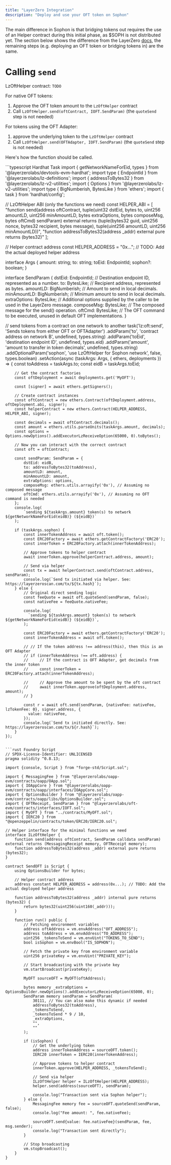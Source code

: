 ```yaml
---
title: "LayerZero Integration"
description: "Deploy and use your OFT token on Sophon"
---
```

The main difference in Sophon is that bridging tokens out requires the use of an Helper contract during this initial phase, as $SOPH is not distributed yet.
The section below shows the difference from the LayerZero [docs](https://docs.layerzero.network/v2/developers/evm/oft/quickstart), the remaining steps (e.g. deploying an OFT token or bridging tokens in) are the same.


# Calling `send`
LzOftHelper contract: `TODO`

For native OFT tokens:
1. Approve the OFT token amount to the `LzOftHelper` contract
2. Call `LzOftHelper.send(oftContract, IOFT.SendParam)` (the `quoteSend` step is not needed)

For tokens using the OFT Adapter:
1. approve the underlying token to the `LzOftHelper` contract
2. Call `LzOftHelper.send(OFTAdapter, IOFT.SendParam)` (the `quoteSend` step is not needed)

Here's how the function should be called.

<CodeGroup>
```typescript Hardhat Task
import { getNetworkNameForEid, types } from '@layerzerolabs/devtools-evm-hardhat';
import type { EndpointId } from '@layerzerolabs/lz-definitions';
import { addressToBytes32 } from '@layerzerolabs/lz-v2-utilities';
import { Options } from '@layerzerolabs/lz-v2-utilities';
import type { BigNumberish, BytesLike } from 'ethers';
import { task } from 'hardhat/config';

// LzOftHelper ABI (only the functions we need)
const HELPER_ABI = [
    "function send(address oftContract, tuple(uint32 dstEid, bytes to, uint256 amountLD, uint256 minAmountLD, bytes extraOptions, bytes composeMsg, bytes oftCmd) sendParam) external returns (tuple(bytes32 guid, uint256 nonce, bytes32 recipient, bytes message), tuple(uint256 amountLD, uint256 minAmountLD))",
    "function addressToBytes32(address _addr) external pure returns (bytes32)"
];

// Helper contract address
const HELPER_ADDRESS = "0x..."; // TODO: Add the actual deployed helper address

interface Args {
    amount: string;
    to: string;
    toEid: EndpointId;
    sophon?: boolean;
}

interface SendParam {
    dstEid: EndpointId; // Destination endpoint ID, represented as a number.
    to: BytesLike; // Recipient address, represented as bytes.
    amountLD: BigNumberish; // Amount to send in local decimals.
    minAmountLD: BigNumberish; // Minimum amount to send in local decimals.
    extraOptions: BytesLike; // Additional options supplied by the caller to be used in the LayerZero message.
    composeMsg: BytesLike; // The composed message for the send() operation.
    oftCmd: BytesLike; // The OFT command to be executed, unused in default OFT implementations.
}

// send tokens from a contract on one network to another
task('lz:oft:send', 'Sends tokens from either OFT or OFTAdapter')
    .addParam('to', 'contract address on network B', undefined, types.string)
    .addParam('toEid', 'destination endpoint ID', undefined, types.eid)
    .addParam('amount', 'amount to transfer in token decimals', undefined, types.string)
    .addOptionalParam('sophon', 'use LzOftHelper for Sophon network', false, types.boolean)
    .setAction(async (taskArgs: Args, { ethers, deployments }) => {
        const toAddress = taskArgs.to;
        const eidB = taskArgs.toEid;

        // Get the contract factories
        const oftDeployment = await deployments.get('MyOFT');

        const [signer] = await ethers.getSigners();

        // Create contract instances
        const oftContract = new ethers.Contract(oftDeployment.address, oftDeployment.abi, signer);
        const helperContract = new ethers.Contract(HELPER_ADDRESS, HELPER_ABI, signer);

        const decimals = await oftContract.decimals();
        const amount = ethers.utils.parseUnits(taskArgs.amount, decimals);
        const options = Options.newOptions().addExecutorLzReceiveOption(65000, 0).toBytes();

        // Now you can interact with the correct contract
        const oft = oftContract;

        const sendParam: SendParam = {
            dstEid: eidB,
            to: addressToBytes32(toAddress),
            amountLD: amount,
            minAmountLD: amount,
            extraOptions: options,
            composeMsg: ethers.utils.arrayify('0x'), // Assuming no composed message
            oftCmd: ethers.utils.arrayify('0x'), // Assuming no OFT command is needed
        };
        console.log(
            `sending ${taskArgs.amount} token(s) to network ${getNetworkNameForEid(eidB)} (${eidB})`
        );

        if (taskArgs.sophon) {
            const innerTokenAddress = await oft.token();
            const ERC20Factory = await ethers.getContractFactory('ERC20');
            const innerToken = ERC20Factory.attach(innerTokenAddress);

            // Approve tokens to helper contract
            await innerToken.approve(helperContract.address, amount);

            // Send via helper
            const tx = await helperContract.send(oftContract.address, sendParam);
            console.log(`Send tx initiated via helper. See: https://layerzeroscan.com/tx/${tx.hash}`);
        } else {
            // Original direct sending logic
            const feeQuote = await oft.quoteSend(sendParam, false);
            const nativeFee = feeQuote.nativeFee;
        
            console.log(
              `sending ${taskArgs.amount} token(s) to network ${getNetworkNameForEid(eidB)} (${eidB})`,
            );
        
            const ERC20Factory = await ethers.getContractFactory('ERC20');
            const innerTokenAddress = await oft.token();
        
            // // If the token address !== address(this), then this is an OFT Adapter
            // if (innerTokenAddress !== oft.address) {
            //     // If the contract is OFT Adapter, get decimals from the inner token
            //     const innerToken = ERC20Factory.attach(innerTokenAddress);
        
            //     // Approve the amount to be spent by the oft contract
            //     await innerToken.approve(oftDeployment.address, amount);
            // }
        
            const r = await oft.send(sendParam, {nativeFee: nativeFee, lzTokenFee: 0}, signer.address, {
              value: nativeFee,
            });
            console.log(`Send tx initiated directly. See: https://layerzeroscan.com/tx/${r.hash}`);
        }
    });
```

```rust Foundry Script
// SPDX-License-Identifier: UNLICENSED
pragma solidity ^0.8.13;

import {console, Script } from "forge-std/Script.sol";

import { MessagingFee } from "@layerzerolabs/oapp-evm/contracts/oapp/OApp.sol";
import { IOAppCore } from "@layerzerolabs/oapp-evm/contracts/oapp/interfaces/IOAppCore.sol";
import { OptionsBuilder } from "@layerzerolabs/oapp-evm/contracts/oapp/libs/OptionsBuilder.sol";
import { OFTReceipt, SendParam } from "@layerzerolabs/oft-evm/contracts/interfaces/IOFT.sol";
import { MyOFT } from "../contracts/MyOFT.sol";
import { IERC20 } from "@openzeppelin/contracts/token/ERC20/IERC20.sol";

// Helper interface for the minimal functions we need
interface ILzOftHelper {
    function send(address oftContract, SendParam calldata sendParam) external returns (MessagingReceipt memory, OFTReceipt memory);
    function addressToBytes32(address _addr) external pure returns (bytes32);
}

contract SendOFT is Script {
    using OptionsBuilder for bytes;

    // Helper contract address
    address constant HELPER_ADDRESS = address(0x...); // TODO: Add the actual deployed helper address

    function addressToBytes32(address _addr) internal pure returns (bytes32) {
        return bytes32(uint256(uint160(_addr)));
    }

    function run() public {
        // Fetching environment variables
        address oftAddress = vm.envAddress("OFT_ADDRESS");
        address toAddress = vm.envAddress("TO_ADDRESS");
        uint256 _tokensToSend = vm.envUint("TOKENS_TO_SEND");
        bool isSophon = vm.envBool("IS_SOPHON");

        // Fetch the private key from environment variable
        uint256 privateKey = vm.envUint("PRIVATE_KEY");

        // Start broadcasting with the private key
        vm.startBroadcast(privateKey);

        MyOFT sourceOFT = MyOFT(oftAddress);
        
        bytes memory _extraOptions = OptionsBuilder.newOptions().addExecutorLzReceiveOption(65000, 0);
        SendParam memory sendParam = SendParam(
            30111, // You can also make this dynamic if needed
            addressToBytes32(toAddress),
            _tokensToSend,
            _tokensToSend * 9 / 10,
            _extraOptions,
            "",
            ""
        );

        if (isSophon) {
            // Get the underlying token
            address innerTokenAddress = sourceOFT.token();
            IERC20 innerToken = IERC20(innerTokenAddress);
            
            // Approve tokens to helper contract
            innerToken.approve(HELPER_ADDRESS, _tokensToSend);
            
            // Send via helper
            ILzOftHelper helper = ILzOftHelper(HELPER_ADDRESS);
            helper.send(address(sourceOFT), sendParam);
            
            console.log("Transaction sent via Sophon helper");
        } else {
            MessagingFee memory fee = sourceOFT.quoteSend(sendParam, false);
            console.log("Fee amount: ", fee.nativeFee);
            
            sourceOFT.send{value: fee.nativeFee}(sendParam, fee, msg.sender);
            console.log("Transaction sent directly");
        }

        // Stop broadcasting
        vm.stopBroadcast();
    }
}
```
</CodeGroup>
